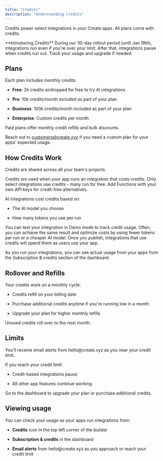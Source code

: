 ```yaml
---
title: "Credits"
description: "Understanding Credits"
---
```


Credits power select integrations in your Create apps. All plans come with credits.

<Info>
**Introducing Credits** During our 30-day rollout period (until Jan 18th), integrations run even if you're over your limit. After that, integrations pause when credits run out. Track your usage and upgrade if needed.
</Info>

## Plans

Each plan includes monthly credits:

* **Free**: 2k credits airdropped for free to try AI integrations

* **Pro**: 10k credits/month included as part of your plan

* **Business**: 100k credits/month included as part of your plan

* **Enterprise**: Custom credits per month

Paid plans offer monthly credit refills and bulk discounts.

Reach out to [customers@create.xyz](mailto:customer@create.xyz) if you need a custom plan for your apps' expected usage.

## How Credits Work

Credits are shared across all your team's projects.

Credits are used when your app runs an integration that costs credits. Only select integrations use credits - many run for free. Add Functions with your own API keys for credit-free alternatives.

AI integrations cost credits based on:

* The AI model you choose

* How many tokens you use per run

You can test your integration in Demo mode to track credit usage. Often, you can achieve the same result and optimize costs by using fewer tokens per run or a cheaper AI model. Once you publish, integrations that use credits will spend them as users use your app.

As you run your integrations, you can see actual usage from your apps from the Subscription & credits section of the dashboard.

## Rollover and Refills

Your credits work on a monthly cycle:

* Credits refill on your billing date

* Purchase additional credits anytime if you're running low in a month

* Upgrade your plan for higher monthly refills

Unused credits roll over to the next month.

## Limits

You'll receive email alerts from hello\@create.xyz as you near your credit limit.

If you reach your credit limit:

* Credit-based integrations pause

* All other app features continue working

Go to the dashboard to upgrade your plan or purchase additional credits.

## Viewing usage

You can check your usage as your apps run integrations from:

* **Credits** icon in the top left corner of the builder

* **Subscription & credits** in the dashboard

* **Email alerts** from hello\@create.xyz as you approach or reach your credit limit

